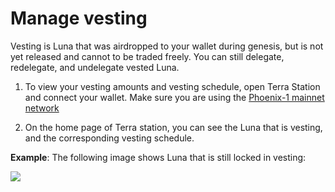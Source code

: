 # Manage vesting

Vesting is Luna that was airdropped to your wallet during genesis, but is not yet released and cannot to be traded freely. You can still delegate, redelegate, and undelegate vested Luna. 

1. To view your vesting amounts and vesting schedule, open Terra Station and connect your wallet. Make sure you are using the [Phoenix-1 mainnet network](./networks.mdx)

2. On the home page of Terra station, you can see the Luna that is vesting, and the corresponding vesting schedule.

**Example**: The following image shows Luna that is still locked in vesting:

![](/img/screens/vesting.png)
